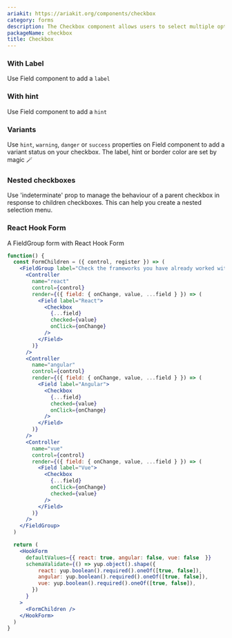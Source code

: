 ```yaml
---
ariakit: https://ariakit.org/components/checkbox
category: forms
description: The Checkbox component allows users to select multiple options from a set of choices. It consists of a small box that, when clicked, toggles between checked and unchecked states. Checkboxes are commonly used in forms and lists to enable users to make multiple selections efficiently.
packageName: checkbox
title: Checkbox
---
```


### With Label

Use Field component to add a `label`

<div data-playground="labels.tsx" data-component="Checkbox"></div>

### With hint

Use Field component to add a `hint`

<div data-playground="hint.tsx" data-component="Checkbox"></div>

### Variants

Use `hint`, `warning`, `danger` or `success` properties on Field component to add a variant status on your checkbox. The label, hint or border color are set by magic 🪄

<div data-playground="variants.tsx" data-component="Checkbox"></div>

### Nested checkboxes

Use 'indeterminate' prop to manage the behaviour of a parent checkbox in response to children checkboxes. This can help you create a nested selection menu.

<div data-playground="nested.tsx" data-component="Checkbox"></div>

### React Hook Form

A FieldGroup form with React Hook Form

```jsx
function() {
  const FormChildren = ({ control, register }) => (
    <FieldGroup label="Check the frameworks you have already worked with" hideLabel>
      <Controller
        name="react"
        control={control}
        render={({ field: { onChange, value, ...field } }) => (
          <Field label="React">
            <Checkbox
              {...field}
              checked={value}
              onClick={onChange}
            />
          </Field>
        )}
      />
      <Controller
        name="angular"
        control={control}
        render={({ field: { onChange, value, ...field } }) => (
          <Field label="Angular">
            <Checkbox
              {...field}
              checked={value}
              onClick={onChange}
            />
          </Field>
        )}
      />
      <Controller
        name="vue"
        control={control}
        render={({ field: { onChange, value, ...field } }) => (
          <Field label="Vue">
            <Checkbox
              {...field}
              onClick={onChange}
              checked={value}
            />
          </Field>
        )}
      />
    </FieldGroup>
  )

  return (
    <HookForm
      defaultValues={{ react: true, angular: false, vue: false  }}
      schemaValidate={() => yup.object().shape({
          react: yup.boolean().required().oneOf([true, false]),
          angular: yup.boolean().required().oneOf([true, false]),
          vue: yup.boolean().required().oneOf([true, false]),
        })
      }
    >
      <FormChildren />
    </HookForm>
  )
}
```
